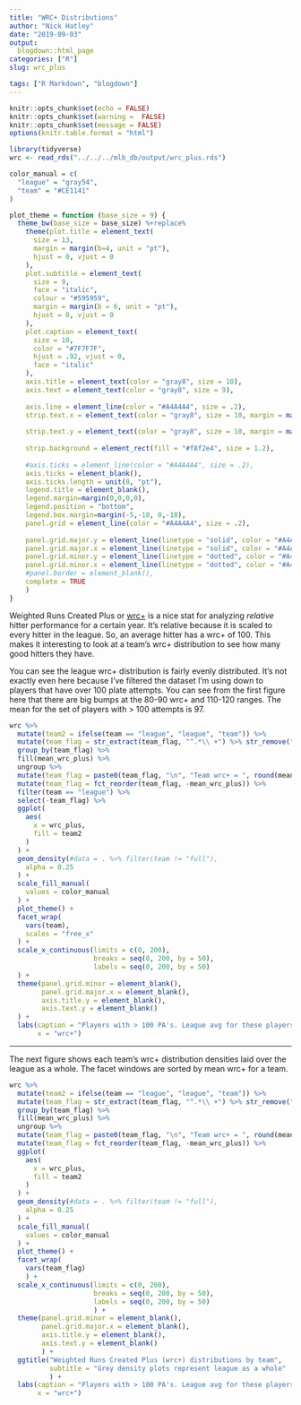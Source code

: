 ```yaml
---
title: "WRC+ Distributions"
author: "Nick Hatley"
date: "2019-09-03"
output:
  blogdown::html_page
categories: ["R"]
slug: wrc_plus

tags: ["R Markdown", "blogdown"]
---
```

```r
knitr::opts_chunk$set(echo = FALSE)
knitr::opts_chunk$set(warning =  FALSE)
knitr::opts_chunk$set(message = FALSE)
options(knitr.table.format = "html")
```


```r
library(tidyverse)
wrc <- read_rds("../../../mlb_db/output/wrc_plus.rds")

color_manual = c(
  "league" = "gray54",
  "team" = "#CE1141"
)

plot_theme = function (base_size = 9) {
  theme_bw(base_size = base_size) %+replace% 
    theme(plot.title = element_text( 
      size = 13, 
      margin = margin(b=4, unit = "pt"), 
      hjust = 0, vjust = 0
    ),
    plot.subtitle = element_text(
      size = 9, 
      face = "italic", 
      colour = "#595959", 
      margin = margin(b = 6, unit = "pt"), 
      hjust = 0, vjust = 0
    ), 
    plot.caption = element_text(
      size = 10,
      color = "#7F7F7F", 
      hjust = .92, vjust = 0,
      face = "italic"
    ),
    axis.title = element_text(color = "gray8", size = 10),
    axis.text = element_text(color = "gray8", size = 9), 
    
    axis.line = element_line(color = "#A4A4A4", size = .2),
    strip.text.x = element_text(color = "gray8", size = 10, margin = margin(.175,0,
                                                                         .175,0, "cm")),
    strip.text.y = element_text(color = "gray8", size = 10, margin = margin(0,.175,
                                                                            0,.175, "cm")),
    strip.background = element_rect(fill = "#f8f2e4", size = 1.2),
    
    #axis.ticks = element_line(color = "#A4A4A4", size = .2),
    axis.ticks = element_blank(),
    axis.ticks.length = unit(8, "pt"),
    legend.title = element_blank(),
    legend.margin=margin(0,0,0,0),
    legend.position = "bottom",
    legend.box.margin=margin(-5,-10, 0,-10),
    panel.grid = element_line(color = "#A4A4A4", size = .2),
    
    panel.grid.major.y = element_line(linetype = "solid", color = "#A4A4A4", size = .75),
    panel.grid.major.x = element_line(linetype = "solid", color = "#A4A4A4", size = .15),
    panel.grid.minor.y = element_line(linetype = "dotted", color = "#A4A4A4", size = .4),
    panel.grid.minor.x = element_line(linetype = "dotted", color = "#A4A4A4", size = .4),
    #panel.border = element_blank(), 
    complete = TRUE
    )
}

```

Weighted Runs Created Plus or [wrc+](https://library.fangraphs.com/offense/wrc/) is a nice stat for analyzing _relative_ hitter performance for a certain year. It's relative because it is scaled to every hitter in the league. So, an average hitter has a wrc+ of 100. This makes it interesting to look at a team's wrc+ distribution to see how many good hitters they have.   

You can see the league wrc+ distribution is fairly evenly distributed. It's not exactly even here because I've filtered the dataset I'm using down to players that have over 100 plate attempts. You can see from the first figure here that there are big bumps at the 80-90 wrc+ and 110-120 ranges. The mean for the set of players with > 100 attempts is 97.

```r
wrc %>% 
  mutate(team2 = ifelse(team == "league", "league", "team")) %>% 
  mutate(team_flag = str_extract(team_flag, "^.*\\ +") %>% str_remove("\\+") %>% str_trim) %>% 
  group_by(team_flag) %>%
  fill(mean_wrc_plus) %>%
  ungroup %>%
  mutate(team_flag = paste0(team_flag, "\n", "Team wrc+ = ", round(mean_wrc_plus, 0))) %>% 
  mutate(team_flag = fct_reorder(team_flag, -mean_wrc_plus)) %>% 
  filter(team == "league") %>% 
  select(-team_flag) %>% 
  ggplot(
    aes(
      x = wrc_plus,
      fill = team2
    )
  ) +
  geom_density(#data = . %>% filter(team != "full"),
    alpha = 0.25
  ) +
  scale_fill_manual(
    values = color_manual
  ) + 
  plot_theme() +
  facet_wrap(
    vars(team),
    scales = "free_x"
  ) + 
  scale_x_continuous(limits = c(0, 200),
                     breaks = seq(0, 200, by = 50),
                     labels = seq(0, 200, by = 50)
  ) + 
  theme(panel.grid.minor = element_blank(),
        panel.grid.major.x = element_blank(),
        axis.title.y = element_blank(), 
        axis.text.y = element_blank()
  ) +
  labs(caption = "Players with > 100 PA's. League avg for these players is 97",
       x = "wrc+")
```

***********
  
    
The next figure shows each team's wrc+ distribution densities laid over the league as a whole. The facet windows are sorted by mean wrc+ for a team. 

```r
wrc %>% 
  mutate(team2 = ifelse(team == "league", "league", "team")) %>% 
  mutate(team_flag = str_extract(team_flag, "^.*\\ +") %>% str_remove("\\+") %>% str_trim) %>% 
  group_by(team_flag) %>%
  fill(mean_wrc_plus) %>%
  ungroup %>%
  mutate(team_flag = paste0(team_flag, "\n", "Team wrc+ = ", round(mean_wrc_plus, 0))) %>% 
  mutate(team_flag = fct_reorder(team_flag, -mean_wrc_plus)) %>% 
  ggplot(
    aes(
      x = wrc_plus,
      fill = team2
    )
  ) +
  geom_density(#data = . %>% filter(team != "full"),
    alpha = 0.25
  ) +
  scale_fill_manual(
    values = color_manual
  ) + 
  plot_theme() +
  facet_wrap(
    vars(team_flag)
    ) + 
  scale_x_continuous(limits = c(0, 200),
                     breaks = seq(0, 200, by = 50),
                     labels = seq(0, 200, by = 50)
                     ) + 
  theme(panel.grid.minor = element_blank(),
        panel.grid.major.x = element_blank(),
        axis.title.y = element_blank(), 
        axis.text.y = element_blank()
        ) +
  ggtitle("Weighted Runs Created Plus (wrc+) distributions by team",
          subtitle = "Grey density plots represent league as a whole"
          ) +
  labs(caption = "Players with > 100 PA's. League avg for these players is 97",
       x = "wrc+")
```